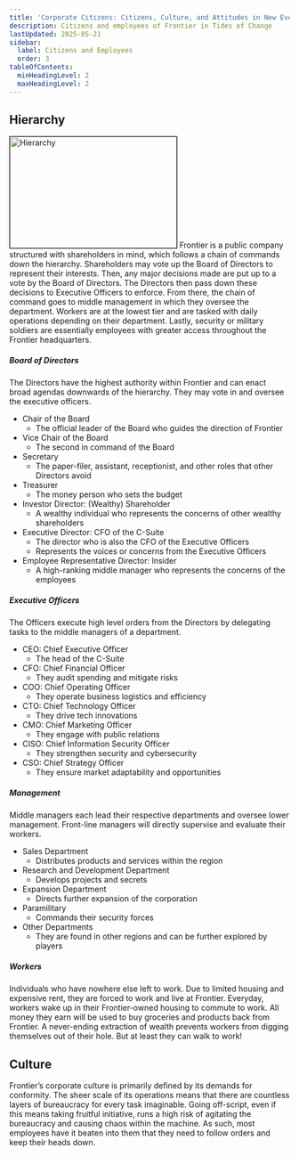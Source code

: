 ```yaml
---
title: 'Corporate Citizens: Citizens, Culture, and Attitudes in New Everest'
description: Citizens and employees of Frontier in Tides of Change
lastUpdated: 2025-05-21
sidebar:
  label: Citizens and Employees
  order: 3
tableOfContents:
  minHeadingLevel: 2
  maxHeadingLevel: 2
---
```


## Hierarchy
<img src="/src/assets/frontier/hierarchy.jpg" alt="Hierarchy" width="300" height="200" style="border:solid 1px black"/>
Frontier is a public company structured with shareholders in mind, which follows a chain of commands down the hierarchy. Shareholders may vote up the Board of Directors to represent their interests. Then, any major decisions made are put up to a vote by the Board of Directors. The Directors then pass down these decisions to Executive Officers to enforce. From there, the chain of command goes to middle management in which they oversee the department. Workers are at the lowest tier and are tasked with daily operations depending on their department. Lastly, security or military soldiers are essentially employees with greater access throughout the Frontier headquarters.

##### *Board of Directors*
The Directors have the highest authority within Frontier and can enact broad agendas downwards of the hierarchy. They may vote in and oversee the executive officers.

* ​​Chair of the Board
    * The official leader of the Board who guides the direction of Frontier
* Vice Chair of the Board
    * The second in command of the Board
* Secretary
    * The paper-filer, assistant, receptionist, and other roles that other Directors avoid
* Treasurer
    * The money person who sets the budget
* Investor Director: (Wealthy) Shareholder
    * A wealthy individual who represents the concerns of other wealthy shareholders
* Executive Director: CFO of the C-Suite
    * The director who is also the CFO of the Executive Officers
    * Represents the voices or concerns from the Executive Officers
* Employee Representative Director: Insider
    * A high-ranking middle manager who represents the concerns of the employees

##### *Executive Officers*
The Officers execute high level orders from the Directors by delegating tasks to the middle managers of a department. 

* CEO: Chief Executive Officer
    * The head of the C-Suite
* CFO: Chief Financial Officer
    * They audit spending and mitigate risks 
* COO: Chief Operating Officer
    * They operate business logistics and efficiency
* CTO: Chief Technology Officer
    * They drive tech innovations
* CMO: Chief Marketing Officer
    * They engage with public relations
* CISO: Chief Information Security Officer
    * They strengthen security and cybersecurity
* CSO: Chief Strategy Officer
    * They ensure market adaptability and opportunities

##### *Management*
Middle managers each lead their respective departments and oversee lower management. Front-line managers will directly supervise and evaluate their workers.

* Sales Department
    * Distributes products and services within the region
* Research and Development Department
    * Develops projects and secrets
* Expansion Department
    * Directs further expansion of the corporation
* Paramilitary
    * Commands their security forces
* Other Departments
    * They are found in other regions and can be further explored by players

##### *Workers*
Individuals who have nowhere else left to work. Due to limited housing and expensive rent, they are forced to work and live at Frontier. Everyday, workers wake up in their Frontier-owned housing to commute to work. All money they earn will be used to buy groceries and products back from Frontier. A never-ending extraction of wealth prevents workers from digging themselves out of their hole. But at least they can walk to work!

## Culture
Frontier’s corporate culture is primarily defined by its demands for conformity. The sheer scale of its operations means that there are countless layers of bureaucracy for every task imaginable. Going off-script, even if this means taking fruitful initiative, runs a high risk of agitating the bureaucracy and causing chaos within the machine. As such, most employees have it beaten into them that they need to follow orders and keep their heads down. 
